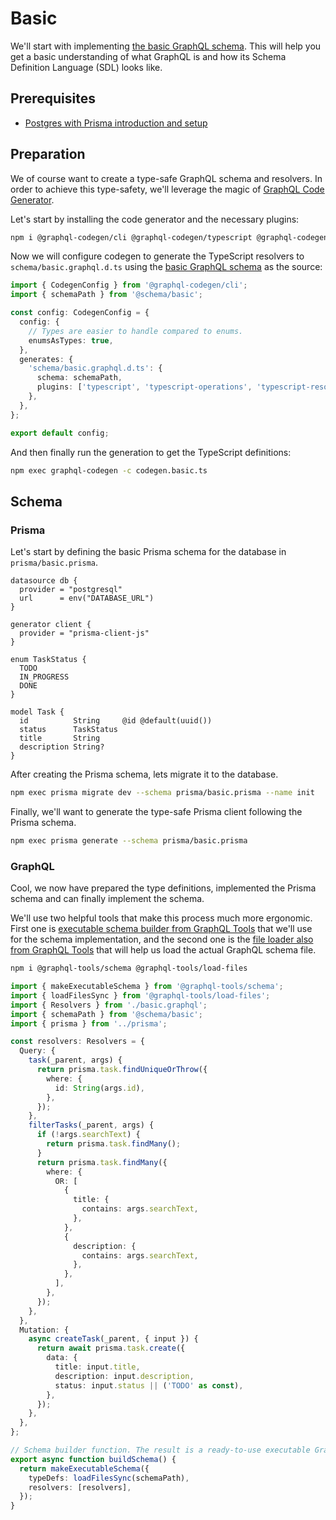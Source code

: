 # Basic

We'll start with implementing [the basic GraphQL schema](/get-started#basic). This will help you get a basic understanding of what GraphQL is and how its Schema Definition Language (SDL) looks like.

## Prerequisites

- [Postgres with Prisma introduction and setup](introduction)

## Preparation

We of course want to create a type-safe GraphQL schema and resolvers. In order to achieve this type-safety, we'll leverage the magic of [GraphQL Code Generator](https://the-guild.dev/graphql/codegen).

Let's start by installing the code generator and the necessary plugins:

```sh npm2yarn
npm i @graphql-codegen/cli @graphql-codegen/typescript @graphql-codegen/typescript-operations @graphql-codegen/typescript-resolvers
```

Now we will configure codegen to generate the TypeScript resolvers to `schema/basic.graphql.d.ts` using the [basic GraphQL schema](/get-started#basic) as the source:

```ts filename="examples/database/mongodb/codegen.basic.ts"
import { CodegenConfig } from '@graphql-codegen/cli';
import { schemaPath } from '@schema/basic';

const config: CodegenConfig = {
  config: {
    // Types are easier to handle compared to enums.
    enumsAsTypes: true,
  },
  generates: {
    'schema/basic.graphql.d.ts': {
      schema: schemaPath,
      plugins: ['typescript', 'typescript-operations', 'typescript-resolvers'],
    },
  },
};

export default config;
```

And then finally run the generation to get the TypeScript definitions:

```sh npm2yarn
npm exec graphql-codegen -c codegen.basic.ts
```

## Schema

### Prisma

Let's start by defining the basic Prisma schema for the database in `prisma/basic.prisma`.

```prisma filename="examples/database/postgres-with-prisma/prisma/basic.prisma"
datasource db {
  provider = "postgresql"
  url      = env("DATABASE_URL")
}

generator client {
  provider = "prisma-client-js"
}

enum TaskStatus {
  TODO
  IN_PROGRESS
  DONE
}

model Task {
  id          String     @id @default(uuid())
  status      TaskStatus
  title       String
  description String?
}
```

After creating the Prisma schema, lets migrate it to the database.

```sh npm2yarn
npm exec prisma migrate dev --schema prisma/basic.prisma --name init
```

Finally, we'll want to generate the type-safe Prisma client following the Prisma schema.

```sh npm2yarn
npm exec prisma generate --schema prisma/basic.prisma
```

### GraphQL

Cool, we now have prepared the type definitions, implemented the Prisma schema and can finally implement the schema.

We'll use two helpful tools that make this process much more ergonomic. First one is [executable schema builder from GraphQL Tools](https://the-guild.dev/graphql/tools/docs/generate-schema) that we'll use for the schema implementation, and the second one is the [file loader also from GraphQL Tools](https://the-guild.dev/graphql/tools/docs/schema-loading#load-typedefsdocumentnode-and-resolvers-from-files) that will help us load the actual GraphQL schema file.

```sh npm2yarn
npm i @graphql-tools/schema @graphql-tools/load-files
```

```ts filename="examples/database/postgres-with-prisma/schema/basic.ts"
import { makeExecutableSchema } from '@graphql-tools/schema';
import { loadFilesSync } from '@graphql-tools/load-files';
import { Resolvers } from './basic.graphql';
import { schemaPath } from '@schema/basic';
import { prisma } from '../prisma';

const resolvers: Resolvers = {
  Query: {
    task(_parent, args) {
      return prisma.task.findUniqueOrThrow({
        where: {
          id: String(args.id),
        },
      });
    },
    filterTasks(_parent, args) {
      if (!args.searchText) {
        return prisma.task.findMany();
      }
      return prisma.task.findMany({
        where: {
          OR: [
            {
              title: {
                contains: args.searchText,
              },
            },
            {
              description: {
                contains: args.searchText,
              },
            },
          ],
        },
      });
    },
  },
  Mutation: {
    async createTask(_parent, { input }) {
      return await prisma.task.create({
        data: {
          title: input.title,
          description: input.description,
          status: input.status || ('TODO' as const),
        },
      });
    },
  },
};

// Schema builder function. The result is a ready-to-use executable GraphQL schema.
export async function buildSchema() {
  return makeExecutableSchema({
    typeDefs: loadFilesSync(schemaPath),
    resolvers: [resolvers],
  });
}
```
